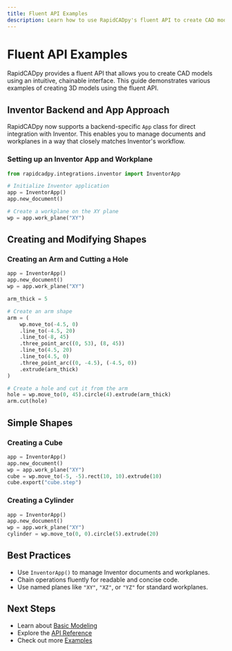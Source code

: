 ```yaml
---
title: Fluent API Examples
description: Learn how to use RapidCADpy's fluent API to create CAD models with an intuitive, chainable interface
---
```


# Fluent API Examples

RapidCADpy provides a fluent API that allows you to create CAD models using an intuitive, chainable interface. This guide demonstrates various examples of creating 3D models using the fluent API.

## Inventor Backend and App Approach

RapidCADpy now supports a backend-specific `App` class for direct integration with Inventor. This enables you to manage documents and workplanes in a way that closely matches Inventor's workflow.

### Setting up an Inventor App and Workplane

```python
from rapidcadpy.integrations.inventor import InventorApp

# Initialize Inventor application
app = InventorApp()
app.new_document()

# Create a workplane on the XY plane
wp = app.work_plane("XY")
```

## Creating and Modifying Shapes

### Creating an Arm and Cutting a Hole

```python
app = InventorApp()
app.new_document()
wp = app.work_plane("XY")

arm_thick = 5

# Create an arm shape
arm = (
    wp.move_to(-4.5, 0)
    .line_to(-4.5, 20)
    .line_to(-8, 45)
    .three_point_arc((0, 53), (8, 45))
    .line_to(4.5, 20)
    .line_to(4.5, 0)
    .three_point_arc((0, -4.5), (-4.5, 0))
    .extrude(arm_thick)
)

# Create a hole and cut it from the arm
hole = wp.move_to(0, 45).circle(4).extrude(arm_thick)
arm.cut(hole)
```

## Simple Shapes

### Creating a Cube

```python
app = InventorApp()
app.new_document()
wp = app.work_plane("XY")
cube = wp.move_to(-5, -5).rect(10, 10).extrude(10)
cube.export("cube.step")
```

### Creating a Cylinder

```python
app = InventorApp()
app.new_document()
wp = app.work_plane("XY")
cylinder = wp.move_to(0, 0).circle(5).extrude(20)
```

## Best Practices

- Use `InventorApp()` to manage Inventor documents and workplanes.
- Chain operations fluently for readable and concise code.
- Use named planes like `"XY"`, `"XZ"`, or `"YZ"` for standard workplanes.

## Next Steps

- Learn about [Basic Modeling](/docs/tutorials/basic-modeling)
- Explore the [API Reference](/docs/api)
- Check out more [Examples](/docs/examples)

